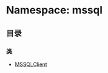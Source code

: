 # Namespace: mssql

## 目录

### 类

- [MSSQLClient](/templates/protocols/javascript/modules/mssql.MSSQLClient)
